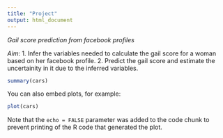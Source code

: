 ```yaml
---
title: "Project"
output: html_document
---
```

_Gail score prediction from facebook profiles_

_Aim_:
1. Infer the variables needed to calculate the gail score for a woman based on her facebook profile.
2. Predict the gail score and estimate the uncertainity in it due to the inferred variables.

```r
summary(cars)
```

You can also embed plots, for example:

```r
plot(cars)
```

Note that the `echo = FALSE` parameter was added to the code chunk to prevent printing of the R code that generated the plot.

